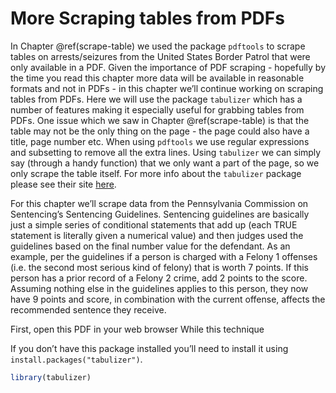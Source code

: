 # More Scraping tables from PDFs {#scrape-table2}

In  Chapter \@ref(scrape-table) we used the package `pdftools` to scrape tables on arrests/seizures from the United States Border Patrol that were only available in a PDF. Given the importance of PDF scraping - hopefully by the time you read this chapter more data will be available in reasonable formats and not in PDFs - in this chapter we'll continue working on scraping tables from PDFs. Here we will use the package `tabulizer` which has a number of features making it especially useful for grabbing tables from PDFs. One issue which we saw in Chapter \@ref(scrape-table) is that the table may not be the only thing on the page - the page could also have a title, page number etc. When using `pdftools` we use regular expressions and subsetting to remove all the extra lines. Using `tabulizer` we can simply say (through a handy function) that we only want a part of the page, so we only scrape the table itself.  For more info about the `tabulizer` package please see their site [here](https://docs.ropensci.org/tabulizer/). 

For this chapter we'll scrape data from the Pennsylvania Commission on Sentencing's Sentencing Guidelines. Sentencing guidelines are basically just a simple series of conditional statements that add up (each TRUE statement is literally given a numerical value) and then judges used the guidelines based on the final number value for the defendant. As an example, per the guidelines if a person is charged with a Felony 1 offenses (i.e. the second most serious kind of felony) that is worth 7 points. If this person has a prior record of a Felony 2 crime, add 2 points to the score. Assuming nothing else in the guidelines applies to this person, they now have 9 points and score, in combination with the current offense, affects the recommended sentence they receive. 

First, open this PDF in your web browser
While this technique 

If you don't have this package installed you'll need to install it using `install.packages("tabulizer")`. 

```r
library(tabulizer)
```

